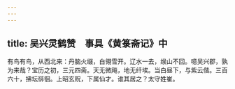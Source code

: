 ```yaml
---
---
---
```

title: 吴兴灵鹤赞　事具《黄箓斋记》中
---



有鸟有鸟，从西北来：丹脑火缀，白翎雪开。辽水一去，缑山不回。噫吴兴郡，孰为来哉？宝历之初，三元四斋。天无微飚，地无纤埃。当白昼下，与紫云偕。三百六十，拂坛徘徊。上昭玄贶，下属仙才。谁其居之？太守姓崔。